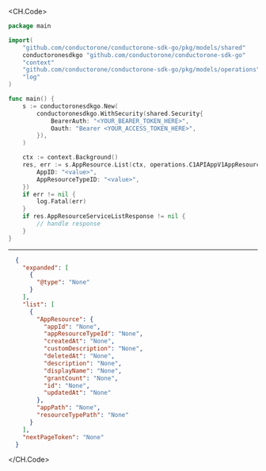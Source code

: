 
<CH.Code>
```go List.go
package main

import(
	"github.com/conductorone/conductorone-sdk-go/pkg/models/shared"
	conductoronesdkgo "github.com/conductorone/conductorone-sdk-go"
	"context"
	"github.com/conductorone/conductorone-sdk-go/pkg/models/operations"
	"log"
)

func main() {
    s := conductoronesdkgo.New(
        conductoronesdkgo.WithSecurity(shared.Security{
            BearerAuth: "<YOUR_BEARER_TOKEN_HERE>",
            Oauth: "Bearer <YOUR_ACCESS_TOKEN_HERE>",
        }),
    )

    ctx := context.Background()
    res, err := s.AppResource.List(ctx, operations.C1APIAppV1AppResourceServiceListRequest{
        AppID: "<value>",
        AppResourceTypeID: "<value>",
    })
    if err != nil {
        log.Fatal(err)
    }
    if res.AppResourceServiceListResponse != nil {
        // handle response
    }
}
```
---

```json Example Response
  {
    "expanded": [
      {
        "@type": "None"
      }
    ],
    "list": [
      {
        "AppResource": {
          "appId": "None",
          "appResourceTypeId": "None",
          "createdAt": "None",
          "customDescription": "None",
          "deletedAt": "None",
          "description": "None",
          "displayName": "None",
          "grantCount": "None",
          "id": "None",
          "updatedAt": "None"
        },
        "appPath": "None",
        "resourceTypePath": "None"
      }
    ],
    "nextPageToken": "None"
  }
```
</CH.Code>

